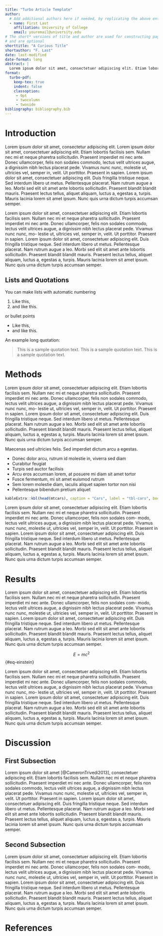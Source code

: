 ```yaml
---
title: "Turbo Article Template"
author:
  # Add additional authors here if needed, by replicating the above entries.
  - name: First Last
    affiliation: University of College
    email: youremail@university.edu
# The short* versions of title and author are used for constructing page headers
# and are optional
shorttitle: "A Curious Title"
shortauthor: "F. Last"
date: last-modified
date-format: long
abstract: |
  Lorem ipsum dolor sit amet, consectetuer adipiscing elit. Etiam lobortis facilisis sem. Nullam nec mi et neque pharetra sollicitudin. Praesent imperdiet mi nec ante. Donec ullamcorper, felis non sodales com- modo, lectus velit ultrices augue, a dignissim nibh lectus placerat pede. Vivamus nunc nunc, molestie ut, ultricies vel, semper in, velit. Ut porttitor. Praesent in sapien. Lorem ipsum dolor sit amet, consectetuer adipiscing elit.
format:
  turbo-pdf:
    keep-tex: true
    indent: false
    classoption: 
     - 9pt
     - twocolumn
     - twoside
bibliography: bibliography.bib
---
```


# Introduction {#sec-intro}

Lorem ipsum dolor sit amet, consectetur adipiscing elit. Lorem ipsum dolor sit amet, consectetuer adipiscing elit. Etiam lobortis facilisis sem. Nullam nec mi et neque pharetra sollicitudin. Praesent imperdiet mi nec ante. Donec ullamcorper, felis non sodales commodo, lectus velit ultrices augue, a dignissim nibh lectus placerat pede. Vivamus nunc nunc, molestie ut, ultricies vel, semper in, velit. Ut porttitor. Praesent in sapien. Lorem ipsum dolor sit amet, consectetuer adipiscing elit. Duis fringilla tristique neque. Sed interdum libero ut metus. Pellentesque placerat. Nam rutrum augue a leo. Morbi sed elit sit amet ante lobortis sollicitudin. Praesent blandit blandit mauris. Praesent lectus tellus, aliquet aliquam, luctus a, egestas a, turpis. Mauris lacinia lorem sit amet ipsum. Nunc quis urna dictum turpis accumsan semper.

Lorem ipsum dolor sit amet, consectetuer adipiscing elit. Etiam lobortis facilisis sem. Nullam nec mi et neque pharetra sollicitudin. Praesent imperdiet mi nec ante. Donec ullamcorper, felis non sodales commodo, lectus velit ultrices augue, a dignissim nibh lectus placerat pede. Vivamus nunc nunc, mo- lestie ut, ultricies vel, semper in, velit. Ut porttitor. Praesent in sapien. Lorem ipsum dolor sit amet, consectetuer adipiscing elit. Duis fringilla tristique neque. Sed interdum libero ut metus. Pellentesque placerat. Nam rutrum augue a leo. Morbi sed elit sit amet ante lobortis sollicitudin. Praesent blandit blandit mauris. Praesent lectus tellus, aliquet aliquam, luctus a, egestas a, turpis. Mauris lacinia lorem sit amet ipsum. Nunc quis urna dictum turpis accumsan semper.

## Lists and Quotations

You can make lists with automatic numbering \dots

1. Like this,
2. and like this.


\dots or bullet points \dots

- Like this,
- and like this.


An example long quotation:

> This is a sample quotation text. This is a sample quotation text. This is a sample quotation text.


# Methods {#sec-methods}

Lorem ipsum dolor sit amet, consectetuer adipiscing elit. Etiam lobortis facilisis sem. Nullam nec mi et neque pharetra sollicitudin. Praesent imperdiet mi nec ante. Donec ullamcorper, felis non sodales commodo, lectus velit ultrices augue, a dignissim nibh lectus placerat pede. Vivamus nunc nunc, mo- lestie ut, ultricies vel, semper in, velit. Ut porttitor. Praesent in sapien. Lorem ipsum dolor sit amet, consectetuer adipiscing elit. Duis fringilla tristique neque. Sed interdum libero ut metus. Pellentesque placerat. Nam rutrum augue a leo. Morbi sed elit sit amet ante lobortis sollicitudin. Praesent blandit blandit mauris. Praesent lectus tellus, aliquet aliquam, luctus a, egestas a, turpis. Mauris lacinia lorem sit amet ipsum. Nunc quis urna dictum turpis accumsan semper.

Maecenas sed ultricies felis. Sed imperdiet dictum arcu a egestas.

-   Donec dolor arcu, rutrum id molestie in, viverra sed diam
-   Curabitur feugiat
-   Turpis sed auctor facilisis
-   Arcu eros accumsan lorem, at posuere mi diam sit amet tortor
-   Fusce fermentum, mi sit amet euismod rutrum
-   Sem lorem molestie diam, iaculis aliquet sapien tortor non nisi
-   Pellentesque bibendum pretium aliquet

```r
kableExtra::kbl(head(mtcars), caption = "Cars", label = "tbl-cars", booktabs = TRUE, table.env = 'table*')
```


Lorem ipsum dolor sit amet, consectetuer adipiscing elit. Etiam lobortis facilisis sem. Nullam nec mi et neque pharetra sollicitudin. Praesent imperdiet mi nec ante. Donec ullamcorper, felis non sodales com- modo, lectus velit ultrices augue, a dignissim nibh lectus placerat pede. Vivamus nunc nunc, molestie ut, ultricies vel, semper in, velit. Ut porttitor. Praesent in sapien. Lorem ipsum dolor sit amet, consectetuer adipiscing elit. Duis fringilla tristique neque. Sed interdum libero ut metus. Pellentesque placerat. Nam rutrum augue a leo. Morbi sed elit sit amet ante lobortis sollicitudin. Praesent blandit blandit mauris. Praesent lectus tellus, aliquet aliquam, luctus a, egestas a, turpis. Mauris lacinia lorem sit amet ipsum. Nunc quis urna dictum turpis accumsan semper.

# Results {#sec-results}

Lorem ipsum dolor sit amet, consectetuer adipiscing elit. Etiam lobortis facilisis sem. Nullam nec mi et neque pharetra sollicitudin. Praesent imperdiet mi nec ante. Donec ullamcorper, felis non sodales com- modo, lectus velit ultrices augue, a dignissim nibh lectus placerat pede. Vivamus nunc nunc, molestie ut, ultricies vel, semper in, velit. Ut porttitor. Praesent in sapien. Lorem ipsum dolor sit amet, consectetuer adipiscing elit. Duis fringilla tristique neque. Sed interdum libero ut metus. Pellentesque placerat. Nam rutrum augue a leo. Morbi sed elit sit amet ante lobortis sollicitudin. Praesent blandit blandit mauris. Praesent lectus tellus, aliquet aliquam, luctus a, egestas a, turpis. Mauris lacinia lorem sit amet ipsum. Nunc quis urna dictum turpis accumsan semper.

$$E = m c^2$$ {#eq-einstein} 

Lorem ipsum dolor sit amet, consectetuer adipiscing elit. Etiam lobortis facilisis sem. Nullam nec mi et neque pharetra sollicitudin. Praesent imperdiet mi nec ante. Donec ullamcorper, felis non sodales commodo, lectus velit ultrices augue, a dignissim nibh lectus placerat pede. Vivamus nunc nunc, mo- lestie ut, ultricies vel, semper in, velit. Ut porttitor. Praesent in sapien. Lorem ipsum dolor sit amet, consectetuer adipiscing elit. Duis fringilla tristique neque. Sed interdum libero ut metus. Pellentesque placerat. Nam rutrum augue a leo. Morbi sed elit sit amet ante lobortis sollicitudin. Praesent blandit blandit mauris. Praesent lectus tellus, aliquet aliquam, luctus a, egestas a, turpis. Mauris lacinia lorem sit amet ipsum. Nunc quis urna dictum turpis accumsan semper.

# Discussion {#sec-discussion}

## First Subsection

Lorem ipsum dolor sit amet [@CameronTrivedi2013], consectetuer adipiscing elit. Etiam lobortis facilisis sem. Nullam nec mi et neque pharetra sollicitudin. Praesent imperdiet mi nec ante. Donec ullamcorper, felis non sodales commodo, lectus velit ultrices augue, a dignissim nibh lectus placerat pede. Vivamus nunc nunc, molestie ut, ultricies vel, semper in, velit. Ut porttitor. Praesent in sapien. Lorem ipsum dolor sit amet, consectetuer adipiscing elit. Duis fringilla tristique neque. Sed interdum libero ut metus. Pellentesque placerat. Nam rutrum augue a leo. Morbi sed elit sit amet ante lobortis sollicitudin. Praesent blandit blandit mauris. Praesent lectus tellus, aliquet aliquam, luctus a, egestas a, turpis. Mauris lacinia lorem sit amet ipsum. Nunc quis urna dictum turpis accumsan semper.

## Second Subsection

Lorem ipsum dolor sit amet, consectetuer adipiscing elit. Etiam lobortis facilisis sem. Nullam nec mi et neque pharetra sollicitudin. Praesent imperdiet mi nec ante. Donec ullamcorper, felis non sodales com- modo, lectus velit ultrices augue, a dignissim nibh lectus placerat pede. Vivamus nunc nunc, molestie ut, ultricies vel, semper in, velit. Ut porttitor. Praesent in sapien. Lorem ipsum dolor sit amet, consectetuer adipiscing elit. Duis fringilla tristique neque. Sed interdum libero ut metus. Pellentesque placerat. Nam rutrum augue a leo. Morbi sed elit sit amet ante lobortis sollicitudin. Praesent blandit blandit mauris. Praesent lectus tellus, aliquet aliquam, luctus a, egestas a, turpis. Mauris lacinia lorem sit amet ipsum. Nunc quis urna dictum turpis accumsan semper.

# References